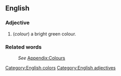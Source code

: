 ==English==
[[Category:English colors]]

===Adjective===
[[Category:English adjectives]]
#(''colour'') a bright green colour.

===Related words===
:''See'' [[Wiktionary_Appendix:Colours|Appendix:Colours]]